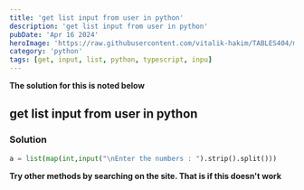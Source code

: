 ```yaml
---
title: 'get list input from user in python'
description: 'get list input from user in python'
pubDate: 'Apr 16 2024'
heroImage: 'https://raw.githubusercontent.com/vitalik-hakim/TABLES404/main/error_b/python.jpg'
category: 'python'
tags: [get, input, list, python, typescript, inpu]
---
```


**The solution for this is noted below**

## get list input from user in python

### Solution

```python
a = list(map(int,input("\nEnter the numbers : ").strip().split()))
```

**Try other methods by searching on the site. That is if this doesn't work**

